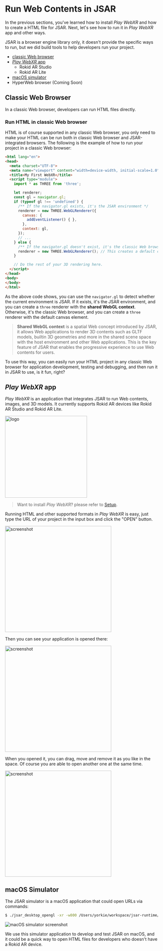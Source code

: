 # Run Web Contents in JSAR

In the previous sections, you've learned how to install _Play WebXR_ and how to create a HTML file for JSAR. Next, let's see how to run it in _Play WebXR_ app and other ways.

JSAR is a browser engine library only, it doesn't provide the specific ways to run, but we did build tools to help developers run your project.

- [classic Web browser](#classic-web-browser)
- [_Play WebXR_ app](#play-webxr-app)
  - Rokid AR Studio
  - Rokid AR Lite
- [macOS simulator](#macos-simulator)
- HyperWeb browser (Coming Soon)

## Classic Web Browser

In a classic Web browser, developers can run HTML files directly.

### Run HTML in classic Web browser

HTML is of course supported in any classic Web browser, you only need to make your HTML can be run both in classic Web browser and JSAR-integrated browsers. The following is the example of how to run your project in a classic Web browser:

```html title="index.html"
<html lang="en">
<head>
  <meta charset="UTF-8">
  <meta name="viewport" content="width=device-width, initial-scale=1.0">
  <title>My First WebXR</title>
  <script type="module">
    import * as THREE from 'three';

    let renderer;
    const gl = navigator.gl;
    if (typeof gl !== 'undefined') {
      /** If the navigator.gl exists, it's the JSAR environment */
      renderer = new THREE.WebGLRenderer({
        canvas: {
          addEventListener() { },
        },
        context: gl,
      });
      // ...
    } else {
      /** If the navigator.gl doesn't exist, it's the classic Web browser */
      renderer = new THREE.WebGLRenderer(); // This creates a default canvas element.
    }

    // Do the rest of your 3D rendering here.
  </script>
</head>
<body>
</body>
</html>
```

As the above code shows, you can use the `navigator.gl` to detect whether the current environment is JSAR. If it exists, it's the JSAR environment, and you can create a `three` renderer with the **shared WebGL context**. Otherwise, it's the classic Web browser, and you can create a `three` renderer with the default canvas element.

> **Shared WebGL context** is a spatial Web concept introduced by JSAR, it allows Web applications to render 3D contents such as GLTF models, builtin 3D geometries and more in the shared scene space with the host environment and other Web applications. This is the key feature of JSAR that enables the progressive experience to use Web contents for users.

To use this way, you can easily run your HTML project in any classic Web browser for application development, testing and debugging, and then run it in JSAR to use, is it fun, right?

## _Play WebXR_ app

_Play WebXR_ is an application that integrates JSAR to run Web contents, images, and 3D models. It currently supports Rokid AR devices like Rokid AR Studio and Rokid AR Lite.

<img alt="logo" src="../../logo-playwebxr.jpg" height="270">

> Want to install _Play WebXR_? please refer to [Setup](./setup.mdx#install-_play-webxr_).

Running HTML and other supported formats in _Play WebXR_ is easy, just type the URL of your project in the input box and click the "OPEN" button.

<img alt="screenshot" src="../../playwebxr-screenshot-input.png" width="350">

Then you can see your application is opened there:

<img alt="screenshot" src="../../playwebxr-screenshot-opened.png" width="350">

When you opened it, you can drag, move and remove it as you like in the space. Of course you are able to open another one at the same time.

<img alt="screenshot" src="../../playwebxr-screenshot-apps.png" width="350">

## macOS Simulator

The JSAR simulator is a macOS application that could open URLs via commands:

```sh
$ ./jsar_desktop_opengl -xr -w800 /Users/yorkie/workspace/jsar-runtime/fixtures/html/canvas.html
```

![macOS simulator screenshot](../../macos-simulator-screenshot.png)

We use this simulator application to develop and test JSAR on macOS, and it could be a quick way to open HTML files for developers who doesn't have a Rokid AR device.
